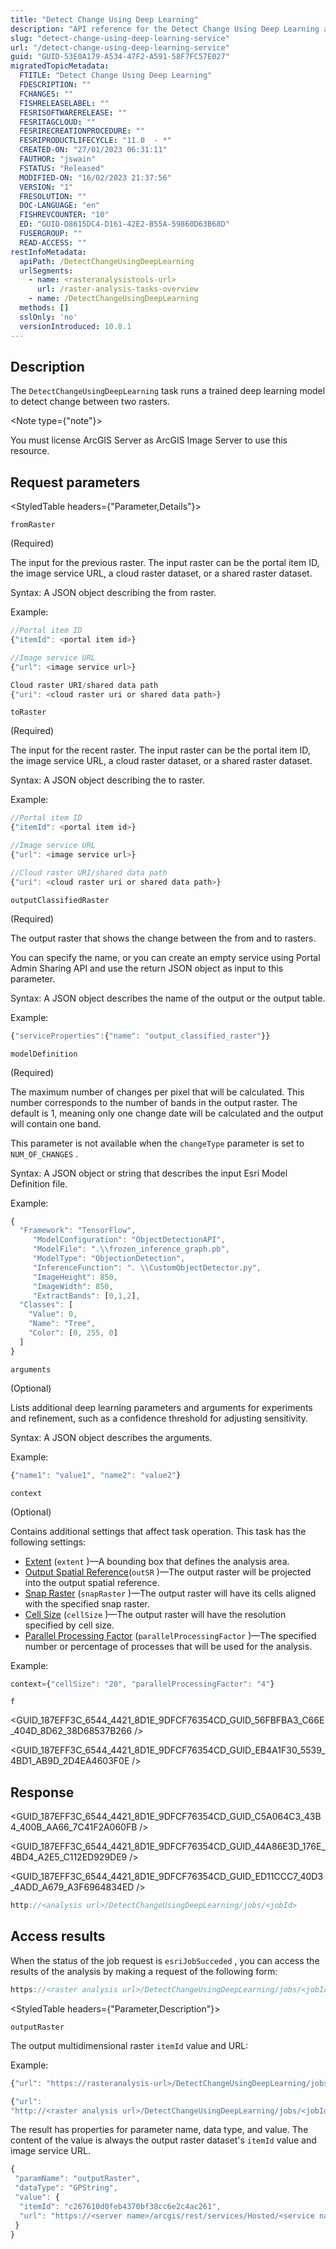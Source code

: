 ```yaml
---
title: "Detect Change Using Deep Learning"
description: "API reference for the Detect Change Using Deep Learning available in ArcGIS Enterprise."
slug: "detect-change-using-deep-learning-service"
url: "/detect-change-using-deep-learning-service"
guid: "GUID-53E0A179-A534-47F2-A591-58F7FC57E027"
migratedTopicMetadata:
  FTITLE: "Detect Change Using Deep Learning"
  FDESCRIPTION: ""
  FCHANGES: ""
  FISHRELEASELABEL: ""
  FESRISOFTWARERELEASE: ""
  FESRITAGCLOUD: ""
  FESRIRECREATIONPROCEDURE: ""
  FESRIPRODUCTLIFECYCLE: "11.0  - *"
  CREATED-ON: "27/01/2023 06:31:11"
  FAUTHOR: "jswain"
  FSTATUS: "Released"
  MODIFIED-ON: "16/02/2023 21:37:56"
  VERSION: "1"
  FRESOLUTION: ""
  DOC-LANGUAGE: "en"
  FISHREVCOUNTER: "10"
  ED: "GUID-D8615DC4-D161-42E2-B55A-59860D63B68D"
  FUSERGROUP: ""
  READ-ACCESS: ""
restInfoMetadata:
  apiPath: /DetectChangeUsingDeepLearning
  urlSegments:
    - name: <rasteranalysistools-url>
      url: /raster-analysis-tasks-overview
    - name: /DetectChangeUsingDeepLearning
  methods: []
  sslOnly: 'no'
  versionIntroduced: 10.8.1
---
```



## Description

The `DetectChangeUsingDeepLearning`  task runs a trained deep learning model to detect change between two rasters.

<Note type={"note"}>

You must license ArcGIS Server as ArcGIS Image Server to use this resource.

</Note>

##  Request parameters

<StyledTable headers={"Parameter,Details"}>
<StyledTableRow>
<StyledTableCell cellStyle="markdown">

`fromRaster` 

(Required)

</StyledTableCell>
<StyledTableCell cellStyle="markdown">

The input for the previous raster. The input raster can be the portal item ID, the image service URL, a cloud raster dataset, or a shared raster dataset.

Syntax: A JSON object describing the from raster.

Example:

```javascript
//Portal item ID
{"itemId": <portal item id>} 

//Image service URL
{"url": <image service url>}

Cloud raster URI/shared data path
{"uri": <cloud raster uri or shared data path>}
```

 

</StyledTableCell>
</StyledTableRow>
<StyledTableRow>
<StyledTableCell cellStyle="markdown">

`toRaster` 

(Required)

</StyledTableCell>
<StyledTableCell cellStyle="markdown">

The input for the recent raster. The input raster can be the portal item ID, the image service URL, a cloud raster dataset, or a shared raster dataset.

Syntax: A JSON object describing the to raster.

Example:

```javascript
//Portal item ID
{"itemId": <portal item id>} 

//Image service URL
{"url": <image service url>}

//Cloud raster URI/shared data path
{"uri": <cloud raster uri or shared data path>}
```

 

</StyledTableCell>
</StyledTableRow>
<StyledTableRow>
<StyledTableCell cellStyle="markdown">

`outputClassifiedRaster` 

(Required)

</StyledTableCell>
<StyledTableCell cellStyle="markdown">

The output raster that shows the change between the from and to rasters.

You can specify the name, or you can create an empty service using Portal Admin Sharing API and use the return JSON object as input to this parameter.

Syntax: A JSON object describes the name of the output or the output table.

Example:

```javascript
{"serviceProperties":{"name": "output_classified_raster"}} 
```

 

</StyledTableCell>
</StyledTableRow>
<StyledTableRow>
<StyledTableCell cellStyle="markdown">

`modelDefinition` 

(Required)

</StyledTableCell>
<StyledTableCell cellStyle="markdown">

The maximum number of changes per pixel that will be calculated. This number corresponds to the number of bands in the output raster. The default is 1, meaning only one change date will be calculated and the output will contain one band. 

This parameter is not available when the `changeType`  parameter is set to `NUM_OF_CHANGES` .

Syntax: A JSON object or string that describes the input Esri Model Definition file.

Example:

```javascript
{
  "Framework": "TensorFlow",
	 "ModelConfiguration": "ObjectDetectionAPI",
	 "ModelFile": ".\\frozen_inference_graph.pb",
	 "ModelType": "ObjectionDetection",
	 "InferenceFunction": ". \\CustomObjectDetector.py",
	 "ImageHeight": 850,
	 "ImageWidth": 850,
	 "ExtractBands": [0,1,2],
  "Classes": [
    "Value": 0,
    "Name": "Tree",
    "Color": [0, 255, 0]
  ]
}
```

 

</StyledTableCell>
</StyledTableRow>
<StyledTableRow>
<StyledTableCell cellStyle="markdown">

`arguments` 

(Optional)

</StyledTableCell>
<StyledTableCell cellStyle="markdown">

Lists additional deep learning parameters and arguments for experiments and refinement, such as a confidence threshold for adjusting sensitivity.

Syntax: A JSON object describes the arguments.

Example:

```javascript
{"name1": "value1", "name2": "value2"}
```

 

</StyledTableCell>
</StyledTableRow>
<StyledTableRow>
<StyledTableCell cellStyle="markdown">

`context` 

(Optional)

</StyledTableCell>
<StyledTableCell cellStyle="markdown">

Contains additional settings that affect task operation. This task has the following settings:

-   [Extent](/extent-ra) (`extent` )—A bounding box that defines the analysis area.
-   [Output Spatial Reference](/output-spatial-reference)(`outSR` )—The output raster will be projected into the output spatial reference.
-   [Snap Raster](/snap-raster) (`snapRaster` )—The output raster will have its cells aligned with the specified snap raster.
-   [Cell Size](/snap-raster) (`cellSize` )—The output raster will have the resolution specified by cell size.
-   [Parallel Processing Factor](/parallel-processing-factor) (`parallelProcessingFactor` )—The specified number or percentage of processes that will be used for the analysis.

Example:

```javascript
context={"cellSize": "20", "parallelProcessingFactor": "4"}
```

 

</StyledTableCell>
</StyledTableRow>
<StyledTableRow>
<StyledTableCell cellStyle="markdown">

`f` 

</StyledTableCell>
<StyledTableCell cellStyle="markdown">

<GUID_187EFF3C_6544_4421_8D1E_9DFCF76354CD_GUID_56FBFBA3_C66E_404D_8D62_38D68537B266 />

<GUID_187EFF3C_6544_4421_8D1E_9DFCF76354CD_GUID_EB4A1F30_5539_4BD1_AB9D_2D4EA4603F0E />

</StyledTableCell>
</StyledTableRow>
</StyledTable>

## Response

<GUID_187EFF3C_6544_4421_8D1E_9DFCF76354CD_GUID_C5A064C3_43B4_400B_AA66_7C41F2A060FB />

<GUID_187EFF3C_6544_4421_8D1E_9DFCF76354CD_GUID_44A86E3D_176E_4BD4_A2E5_C112ED929DE9 />

<GUID_187EFF3C_6544_4421_8D1E_9DFCF76354CD_GUID_ED11CCC7_40D3_4ADD_A679_A3F6964834ED />

```javascript
http://<analysis url>/DetectChangeUsingDeepLearning/jobs/<jobId> 
```

 

## Access results

When the status of the job request is `esriJobSucceded` , you can access the results of the analysis by making a request of the following form:

```javascript
https://<raster analysis url>/DetectChangeUsingDeepLearning/jobs/<jobId>/results/outputRaster?token=<your token>&f=json
```

 

<StyledTable headers={"Parameter,Description"}>
<StyledTableRow>
<StyledTableCell cellStyle="markdown">

`outputRaster` 

</StyledTableCell>
<StyledTableCell cellStyle="markdown">

The output multidimensional raster `itemId`  value and URL:

Example:

```javascript
{"url": "https://rasteranalysis-url>/DetectChangeUsingDeepLearning/jobs/<jobId>/results/outputMultidimensionalRaster"}
```

 

```javascript
{"url":
"http://<raster analysis url>/DetectChangeUsingDeepLearning/jobs/<jobId>/results/outputRaster"}

```

 

The result has properties for parameter name, data type, and value. The content of the value is always the output raster dataset's `itemId`  value and image service URL.

```javascript
{
 "paramName": "outputRaster",
 "dataType": "GPString",
 "value": {
  "itemId": "c267610d0feb4370bf38cc6e2c4ac261",
  "url": "https://<server name>/arcgis/rest/services/Hosted/<service name>/ImageServer"
 }
}
```

 

</StyledTableCell>
</StyledTableRow>
</StyledTable>
